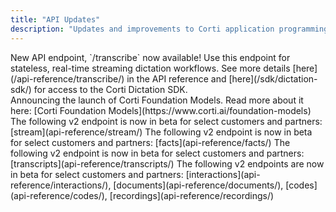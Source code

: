 ```yaml
---
title: "API Updates"
description: "Updates and improvements to Corti application programming interfaces (API). Detailed API documentation is available [here](/api-reference/)."
---
```


<Update label="2025-04-09">
  New API endpoint, `/transcribe` now available! Use this endpoint for stateless, real-time streaming dictation workflows. See more details [here](/api-reference/transcribe/) in the API reference and [here](/sdk/dictation-sdk/) for access to the Corti Dictation SDK. <br/>
</Update>

<Update label="2025-01-28">
  Announcing the launch of Corti Foundation Models. Read more about it here: [Corti Foundation Models](https://www.corti.ai/foundation-models)
</Update>

<Update label="2025-01-27">
  The following v2 endpoint is now in beta for select customers and partners: [stream](api-reference/stream/)
</Update>

<Update label="2025-01-15">
  The following v2 endpoint is now in beta for select customers and partners: [facts](api-reference/facts/)
</Update>

<Update label="2024-12-16">
  The following v2 endpoint is now in beta for select customers and partners: [transcripts](api-reference/transcripts/)
</Update>

<Update label="2024-11-01">
  The following v2 endpoints are now in beta for select customers and partners: [interactions](api-reference/interactions/), [documents](api-reference/documents/), [codes](api-reference/codes/), [recordings](api-reference/recordings/)
</Update>